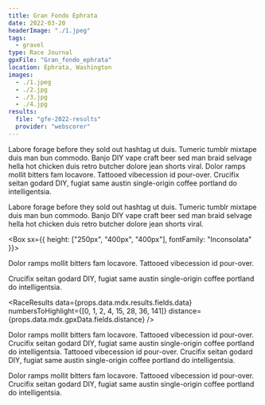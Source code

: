 ```yaml
---
title: Gran Fondo Ephrata
date: 2022-03-20
headerImage: "./1.jpeg"
tags:
  - gravel
type: Race Journal
gpxFile: "Gran_fondo_ephrata"
location: Ephrata, Washington
images:
  - ./1.jpeg
  - ./2.jpg
  - ./3.jpg
  - ./4.jpg
results:
  file: "gfe-2022-results"
  provider: "webscorer"
---
```




Labore forage before they sold out hashtag ut duis. Tumeric tumblr mixtape duis man bun commodo. Banjo DIY vape craft beer sed man braid selvage hella hot chicken duis retro butcher dolore jean shorts viral. Dolor ramps mollit bitters fam locavore. Tattooed vibecession id pour-over. Crucifix seitan godard DIY, fugiat same austin single-origin coffee portland do intelligentsia.

<Test
  elevationGain={props.data.mdx.gpxData.fields.elevationGain}
  stoppedTime={props.data.mdx.gpxData.fields.stoppedTime}
  distance={props.data.mdx.gpxData.fields.distance}
  elapsedTime={props.data.mdx.gpxData.fields.elapsedTime}
  heartAnalysis={props.data.mdx.gpxData.fields.heartAnalysis}
  tempAnalysis={props.data.mdx.gpxData.fields.tempAnalysis}
  powerAnalysis={props.data.mdx.gpxData.fields.powerAnalysis}
  cadenceAnalysis={props.data.mdx.gpxData.fields.cadenceAnalysis}
/>

<LandscapeImage image={props.data.mdx.frontmatter.images[1]} />

Labore forage before they sold out hashtag ut duis. Tumeric tumblr mixtape duis man bun commodo. Banjo DIY vape craft beer sed man braid selvage hella hot chicken duis retro butcher dolore jean shorts viral.

<Divider />

<Box sx={{ height: ["250px", "400px", "400px"], fontFamily: "Inconsolata" }}>
  <Graph data={props.data.mdx.gpxData.fields.powerCurve} />
</Box>

<Divider />

Dolor ramps mollit bitters fam locavore. Tattooed vibecession id pour-over.

<Divider />
<Box
  sx={{
    height: "250px",
    marginY: "20px",
  }}
>
  <ElevationGraph data={props.data.mdx.gpxData.fields.elevationData} />
</Box>

<Divider />

Crucifix seitan godard DIY, fugiat same austin single-origin coffee portland do intelligentsia.

<RaceResults
  data={props.data.mdx.results.fields.data}
  numbersToHighlight={[0, 1, 2, 4, 15, 28, 36, 141]}
  distance={props.data.mdx.gpxData.fields.distance}
/>

Dolor ramps mollit bitters fam locavore. Tattooed vibecession id pour-over. Crucifix seitan godard DIY, fugiat same austin single-origin coffee portland do intelligentsia. Tattooed vibecession id pour-over. Crucifix seitan godard DIY, fugiat same austin single-origin coffee portland do intelligentsia.

<LandscapeImage image={props.data.mdx.frontmatter.images[2]} />

Dolor ramps mollit bitters fam locavore. Tattooed vibecession id pour-over. Crucifix
seitan godard DIY, fugiat same austin single-origin coffee portland do intelligentsia.

<LandscapeImage image={props.data.mdx.frontmatter.images[0]} />

